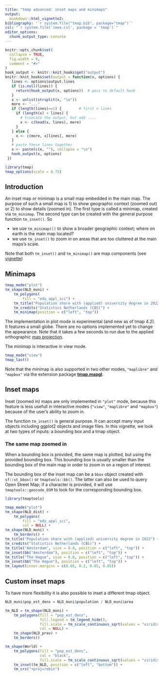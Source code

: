 ```yaml
---
title: "tmap advanced: inset maps and minimaps"
output: 
  bookdown::html_vignette2:
bibliography: '`r system.file("tmap.bib", package="tmap")`'
csl: "`r system.file('ieee.csl', package = 'tmap')`"
editor_options: 
  chunk_output_type: console
---
```


```r
knitr::opts_chunk$set(
  collapse = TRUE,
  fig.width = 8,
  comment = "#>"
)
hook_output <- knitr::knit_hooks$get("output")
knitr::knit_hooks$set(output = function(x, options) {
   lines <- options$output.lines
   if (is.null(lines)) {
     return(hook_output(x, options))  # pass to default hook
   }
   x <- unlist(strsplit(x, "\n"))
   more <- "..."
   if (length(lines)==1) {        # first n lines
     if (length(x) > lines) {
       # truncate the output, but add ....
       x <- c(head(x, lines), more)
     }
   } else {
     x <- c(more, x[lines], more)
   }
   # paste these lines together
   x <- paste(c(x, ""), collapse = "\n")
   hook_output(x, options)
 })

```


```r
library(tmap)
tmap_options(scale = 0.75)
```

## Introduction

An inset map or minimap is a small map embedded in the main map. The purpose of such a small map is 1) to show geographic context (zoomed out) or 2) to show details (zoomed in). The first type is called a minimap, created via `tm_minimap`. The second type can be created with the general purpose function `tm_inset()`. So

* we use `tm_minimap(()` to show a broader geographic context; where on earth is the main map located?
* we use `tm_inset()` to zoom in on areas that are too cluttered at the main maps's scale.

Note that both `tm_inset()` and `tm_minimap()` are map components (see [vignette](https://r-tmap.github.io/tmap/articles/basics_components))

## Minimaps


```r
tmap_mode("plot")
tm_shape(NLD_muni) +
	tm_polygons(
		fill = "edu_appl_sci") +
	tm_title("Population share with (applied) university degree in 2022") +
	tm_credits("Statistics Netherlands (CBS)") + 
	tm_minimap(position = c("left", "top"))
```

The implementation in plot mode is experimental (and new as of tmap 4.2). It features a small globe. There are no options implemented yet to change the appearance.
Note that it takes a few seconds to run due to the applied orthographic [map projection](https://r-tmap.github.io/tmap/articles/foundations_crs).

The minimap is interactive in view mode.

```r
tmap_mode("view")
tmap_last()
```

Note that the minimap is also supported in two other modes, `"maplibre"` and `"mapbox"` via the extension package [**tmap.mapgl**](https://r-tmap.github.io/tmap.mapgl/).


## Inset maps

Inset (zoomed in) maps are only implemented in `"plot"` mode, because this feature is less usefull in interactive modes (`"view"`, `"maplibre"` and `"mapbox"`) because of the user's ability to zoom in.

The function `tm_inset()` is general purpose. It can accept many input objects including ggplot2 objects and image files. In this vignette, we look at two types of inputs: a bounding box and a tmap object.

### The same map zoomed in

When a bounding box is provided, the same map is plotted, but using the provided bounding box. This bounding box is usually smaller than the bounding box of the main map in order to zoom in on a region of interest.

The bounding box of the inset map can be a `bbox` object created with `sf::st_bbox()` or `tmaptools::bb()`. The latter can also be used to query Open Street Map; if a character is provided, it will use `tmaptools::geocode_OSM` to look for the corresponding bounding box.

```r
library(tmaptools)

tmap_mode("plot")
tm_shape(NLD_dist) +
	tm_polygons(
		fill = "edu_appl_sci",
		col = NULL) +
tm_shape(NLD_muni) +
	tm_borders() +
tm_title("Population share with (applied) university degree in 2022") +
tm_credits("Statistics Netherlands (CBS)") + 
tm_title("Amsterdam", size = 0.8, position = c("left", "top")) +
tm_inset(bb("Amsterdam"), position = c("left", "top")) +
tm_title("The Hague", size = 0.8, position = c("left", "top")) +
tm_inset(bb("The Hague"), position = c("left", "top")) +
tm_layout(inner.margins = c(0.05, 0.2, 0.05, 0.05))
```



## Custom inset maps

To have more flexibility it is also possible to inset a different tmap object.

```r
NLD_muni$pop_est_dens = NLD_muni$population / NLD_muni$area

tm_NLD = tm_shape(NLD_muni) +
	tm_polygons(fill = "pop_est_dens", 
				fill.legend = tm_legend_hide(),
				fill.scale = tm_scale_continuous_sqrt(values = "viridis", limits = c(0, 6500)),
				col = NULL) +
	tm_shape(NLD_prov) +
	tm_borders()

tm_shape(World) +
	tm_polygons(fill = "pop_est_dens", 
				col = "black",
				fill.scale = tm_scale_continuous_sqrt(values = "viridis", limits = c(0, 6500))) +
	tm_inset(tm_NLD, position = c("left", "bottom")) +
	tm_crs("+proj=robin")
```
